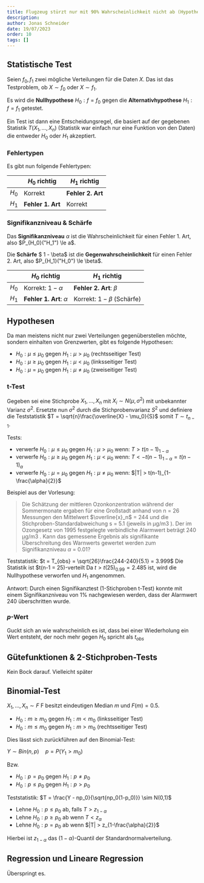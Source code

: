 ```yaml
---
title: Flugzeug stürzt nur mit 90% Wahrscheinlichkeit nicht ab (Hypothesentests)
description: 
author: Jonas Schneider
date: 19/07/2023
order: 10
tags: []
---
```


## Statistische Test

Seien $f_0, f_1$ zwei mögliche Verteilungen für die Daten $X$. Das ist das Testproblem, ob $X \sim f_0$ oder $X \sim f_1$.

Es wird die **Nullhypothese** $H_0: f = f_0$ gegen die **Alternativhypothese** $H_1: f = f_1$ getestet.

Ein Test ist dann eine Entscheidungsregel, die basiert auf der gegebenen Statistik $T(X_1, ..., X_n)$ (Statistik war einfach nur eine Funktion von den Daten)
die entweder $H_0$ oder $H_1$ akzeptiert.

### Fehlertypen

Es gibt nun folgende Fehlertypen:

|       | $H_0$ richtig     | $H_1$ richtig     |
|-------|-------------------|-------------------|
| $H_0$ | Korrekt           | **Fehler 2. Art** |
| $H_1$ | **Fehler 1. Art** | Korrekt           |

### Signifikanzniveau & Schärfe

Das **Signifikanzniveau** $\alpha$ ist die Wahrscheinlichkeit für einen Fehler 1. Art, also $P_{H_0}("H_1") \le a$.

Die **Schärfe** $ 1 - \beta$ ist die **Gegenwahrscheinlichkeit** für einen Fehler 2. Art, also $P_{H_1}("H_0") \le \beta$.  

|       | $H_0$ richtig     | $H_1$ richtig     |
|-------|-------------------|-------------------|
| $H_0$ | Korrekt: $1-\alpha$           | **Fehler 2. Art**: $\beta$ |
| $H_1$ | **Fehler 1. Art**: $\alpha$ | Korrekt: $1-\beta$ (Schärfe) |

## Hypothesen

Da man meistens nicht nur zwei Verteilungen gegenüberstellen möchte, sondern einhalten von Grenzwerten, gibt es folgende Hypothesen:

- $H_0: \mu \le \mu_0$ gegen $H_1: \mu > \mu_0$ (rechtsseitiger Test)
- $H_0: \mu \ge \mu_0$ gegen $H_1: \mu < \mu_0$ (linksseitiger Test)
- $H_0: \mu = \mu_0$ gegen $H_1: \mu \ne \mu_0$ (zweiseitiger Test)

### t-Test

Gegeben sei eine Stichprobe $X_1, ..., X_n$ mit $X_i \sim N(\mu, \sigma^2)$ mit unbekannter Varianz $\sigma^2$.
Ersetzte nun $\sigma^2$ durch die Stichprobenvarianz $S^2$ und definiere die Teststatistik $T = \sqrt{n}\frac{\overline{X} - \mu_0}{S}$ somit $T \sim t_{n-1}$.

Tests:

- verwerfe $H_0: \mu \le \mu_0$ gegen $H_1: \mu > \mu_0$ wenn: $T > t(n-1)_{1-\alpha}$
- verwerfe $H_0: \mu \ge \mu_0$ gegen $H_1: \mu < \mu_0$ wenn: $T < -t(n-1)_{1-\alpha} = t(n-1)_\alpha$
- verwerfe $H_0: \mu = \mu_0$ gegen $H_1: \mu \ne \mu_0$ wenn: $|T| > t(n-1)_{1-\frac{\alpha}{2}}$

Beispiel aus der Vorlesung:
> Die Schätzung der mittleren Ozonkonzentration während der
  Sommermonate ergaben für eine Großstadt anhand von n = 26 Messungen
  den Mittelwert $\overline{x}_n$ = 244 und die Stichproben-Standardabweichung s = 5.1
  (jeweils in µg/m3 ).
  Der im Ozongesetz von 1995 festgelegte verbindliche Alarmwert beträgt
  240 µg/m3 . Kann das gemessene Ergebnis als signifikante Überschreitung
  des Warnwerts gewertet werden zum Signifikanzniveau $\alpha$ = 0.01?

<Spoiler>

  Teststatistik: $t = T_{obs} = \sqrt{26}\frac{244-240}{5.1} = 3.999$
  Die Statistik ist $t(n-1 = 25)-verteilt Da $t > t(25)_{0.99} = 2.485$ ist, wird die Nullhypothese verworfen und $H_1$ angenommen.
  
  Antwort: Durch einen Signifikanztest (1-Stichproben t-Test) konnte mit einem Signifikanzniveau von 1% nachgewiesen werden, dass der Alarmwert $240$ überschritten wurde.
</Spoiler>

### $p$-Wert
Guckt sich an wie wahrscheinlich es ist, dass bei einer Wiederholung ein Wert entsteht, der noch mehr gegen $H_0$ spricht als $t_{obs}$

## Gütefunktionen & 2-Stichproben-Tests
Kein Bock darauf. Vielleicht später

## Binomial-Test
$X_1, ..., X_n \sim F$
F besitzt eindeutigen Median $m$ und $F(m) = 0.5$.

- $H_0: m \ge m_0$ gegen $H_1: m < m_0$ (linksseitiger Test)
- $H_0: m \le m_0$ gegen $H_1: m > m_0$ (rechtsseitiger Test)

Dies lässt sich zurückführen auf den Binomial-Test:

$Y \sim Bin(n,p) \quad p = P(Y_1 > m_0)$

Bzw. 
- $H_0: p = p_0$ gegen $H_1: p \ne p_0$
- $H_0: p \le p_0$ gegen $H_1: p > p_0$

Teststatistik: $T = \frac{Y - np_0}{\sqrt{np_0(1-p_0)}} \sim N(0,1)$

- Lehne $H_0: p \le p_0$ ab, falls $T > z_{1-\alpha}$
- Lehne $H_0: p \ge p_0$ ab wenn $T < z_\alpha$
- Lehne $H_0: p = p_0$ ab wenn $|T| > z_{1-\frac{\alpha}{2}}$

Hierbei ist $z_{1-\alpha}$ das $(1-\alpha)$-Quantil der Standardnormalverteilung.

## Regression und Lineare Regression

Überspringt es.

